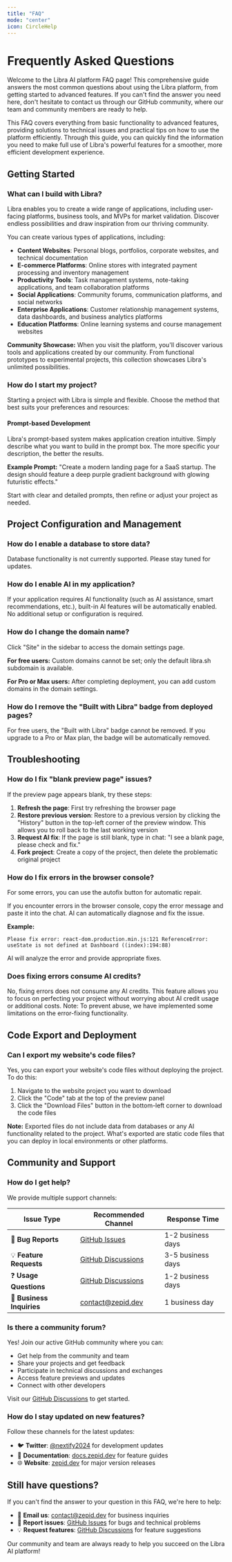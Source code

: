 ```yaml
---
title: "FAQ"
mode: "center"
icon: CircleHelp
---
```


# Frequently Asked Questions

Welcome to the Libra AI platform FAQ page! This comprehensive guide answers the most common questions about using the Libra platform, from getting started to advanced features. If you can't find the answer you need here, don't hesitate to contact us through our GitHub community, where our team and community members are ready to help.

This FAQ covers everything from basic functionality to advanced features, providing solutions to technical issues and practical tips on how to use the platform efficiently. Through this guide, you can quickly find the information you need to make full use of Libra's powerful features for a smoother, more efficient development experience.

## Getting Started

### What can I build with Libra?

Libra enables you to create a wide range of applications, including user-facing platforms, business tools, and MVPs for market validation. Discover endless possibilities and draw inspiration from our thriving community.

You can create various types of applications, including:

- **Content Websites**: Personal blogs, portfolios, corporate websites, and technical documentation
- **E-commerce Platforms**: Online stores with integrated payment processing and inventory management
- **Productivity Tools**: Task management systems, note-taking applications, and team collaboration platforms
- **Social Applications**: Community forums, communication platforms, and social networks
- **Enterprise Applications**: Customer relationship management systems, data dashboards, and business analytics platforms
- **Education Platforms**: Online learning systems and course management websites

**Community Showcase:** When you visit the platform, you'll discover various tools and applications created by our community. From functional prototypes to experimental projects, this collection showcases Libra's unlimited possibilities.

### How do I start my project?

Starting a project with Libra is simple and flexible. Choose the method that best suits your preferences and resources:

#### Prompt-based Development
Libra's prompt-based system makes application creation intuitive. Simply describe what you want to build in the prompt box. The more specific your description, the better the results.

**Example Prompt:** "Create a modern landing page for a SaaS startup. The design should feature a deep purple gradient background with glowing futuristic effects."

Start with clear and detailed prompts, then refine or adjust your project as needed.

## Project Configuration and Management

### How do I enable a database to store data?

Database functionality is not currently supported. Please stay tuned for updates.

### How do I enable AI in my application?

If your application requires AI functionality (such as AI assistance, smart recommendations, etc.), built-in AI features will be automatically enabled. No additional setup or configuration is required.

### How do I change the domain name?

Click "Site" in the sidebar to access the domain settings page.

**For free users:** Custom domains cannot be set; only the default libra.sh subdomain is available.

**For Pro or Max users:** After completing deployment, you can add custom domains in the domain settings.

### How do I remove the "Built with Libra" badge from deployed pages?

For free users, the "Built with Libra" badge cannot be removed. If you upgrade to a Pro or Max plan, the badge will be automatically removed.

## Troubleshooting

### How do I fix "blank preview page" issues?

If the preview page appears blank, try these steps:

1. **Refresh the page**: First try refreshing the browser page
2. **Restore previous version**: Restore to a previous version by clicking the "History" button in the top-left corner of the preview window. This allows you to roll back to the last working version
3. **Request AI fix**: If the page is still blank, type in chat: "I see a blank page, please check and fix."
4. **Fork project**: Create a copy of the project, then delete the problematic original project

### How do I fix errors in the browser console?

For some errors, you can use the autofix button for automatic repair.

If you encounter errors in the browser console, copy the error message and paste it into the chat. AI can automatically diagnose and fix the issue.

**Example:**
```
Please fix error: react-dom.production.min.js:121 ReferenceError: useState is not defined at Dashboard ((index):194:88)
```

AI will analyze the error and provide appropriate fixes.

### Does fixing errors consume AI credits?

No, fixing errors does not consume any AI credits. This feature allows you to focus on perfecting your project without worrying about AI credit usage or additional costs. Note: To prevent abuse, we have implemented some limitations on the error-fixing functionality.

## Code Export and Deployment

### Can I export my website's code files?

Yes, you can export your website's code files without deploying the project. To do this:

1. Navigate to the website project you want to download
2. Click the "Code" tab at the top of the preview panel
3. Click the "Download Files" button in the bottom-left corner to download the code files

**Note:** Exported files do not include data from databases or any AI functionality related to the project. What's exported are static code files that you can deploy in local environments or other platforms.

## Community and Support

### How do I get help?

We provide multiple support channels:

| Issue Type | Recommended Channel | Response Time |
|------------|-------------------|---------------|
| 🐛 **Bug Reports** | [GitHub Issues](https://github.com/nextify-limited/libra/issues) | 1-2 business days |
| 💡 **Feature Requests** | [GitHub Discussions](https://github.com/nextify-limited/libra/discussions) | 3-5 business days |
| ❓ **Usage Questions** | [GitHub Discussions](https://github.com/nextify-limited/libra/discussions) | 1-2 business days |
| 🏢 **Business Inquiries** | [contact@zepid.dev](mailto:contact@zepid.dev) | 1 business day |

### Is there a community forum?

Yes! Join our active GitHub community where you can:

- Get help from the community and team
- Share your projects and get feedback
- Participate in technical discussions and exchanges
- Access feature previews and updates
- Connect with other developers

Visit our [GitHub Discussions](https://github.com/nextify-limited/libra/discussions) to get started.

### How do I stay updated on new features?

Follow these channels for the latest updates:

- 🐦 **Twitter**: [@nextify2024](https://x.com/nextify2024) for development updates
- 📖 **Documentation**: [docs.zepid.dev](https://docs.zepid.dev/) for feature guides
- 🌐 **Website**: [zepid.dev](https://zepid.dev) for major version releases

## Still have questions?

If you can't find the answer to your question in this FAQ, we're here to help:

- 📧 **Email us**: [contact@zepid.dev](mailto:contact@zepid.dev) for business inquiries
- 🐛 **Report issues**: [GitHub Issues](https://github.com/nextify-limited/libra/issues) for bugs and technical problems
- 💡 **Request features**: [GitHub Discussions](https://github.com/nextify-limited/libra/discussions) for feature suggestions

Our community and team are always ready to help you succeed on the Libra AI platform!
